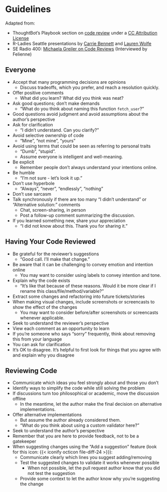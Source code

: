 # Guidelines {#sec-review-guidelines}

Adapted from:

- ThoughtBot's Playbook section on [code review](https://github.com/thoughtbot/guides/tree/main/code-review) under a [CC Attribution License](https://creativecommons.org/licenses/by/3.0/)
- R-Ladies Seattle presentations by [Carrie Bennett](https://drive.google.com/file/d/1rvS7nvlQnVwHfvLFVogTVY2OQ0QFCRcV/view) and [Lauren Wolfe](https://drive.google.com/file/d/1vdVCNpPWutKmoXfHbhqV_5s3UmCAPGil/view)
- SE Radio 400: [Michaela Greiler on Code Reviews](https://se-radio.net/2020/02/episode-400-michaela-greiler-on-code-reviews/) (Interviewed by Felienne)

## Everyone

- Accept that many programming decisions are opinions
  - Discuss tradeoffs, which you prefer, and reach a resolution quickly.
- Offer positive comments
  - What did you learn? What did you think was neat?
- Ask good questions; don't make demands
  - "What do you think about naming this function `fetch_user`?"
- Good questions avoid judgment and avoid assumptions about the author's
  perspective
- Ask for clarification
   - "I didn't understand. Can you clarify?"
- Avoid selective ownership of code
   - "Mine", "not mine", "yours"
- Avoid using terms that could be seen as referring to personal traits
  - "Dumb", "stupid".
  - Assume everyone is intelligent and well-meaning.
- Be explicit
   - Remember people don't always understand your intentions online.
- Be humble
   - "I'm not sure - let's look it up."
- Don't use hyperbole
   - "Always", "never", "endlessly", "nothing"
- Don't use sarcasm
- Talk synchronously if there are too many "I didn't understand" or "Alternative solution:" comments
  - Chat, screen-sharing, in person
  - Post a follow-up comment summarizing the discussion.
- If you learned something new, share your appreciation
   - "I did not know about this. Thank you for sharing it."

## Having Your Code Reviewed

- Be grateful for the reviewer's suggestions
  - "Good call. I'll make that change."
- Be aware that it can be challenging to convey emotion and intention online
  - You may want to consider using labels to convey intention and tone.
- Explain why the code exists
  - "It's like that because of these reasons. Would it be more clear if I rename this class/file/method/variable?"
- Extract some changes and refactoring into future tickets/stories
- When making visual changes, include screenshots or screencasts to show the effect of the changes
  - You may want to consider before/after screenshots or screencasts whenever applicable.
- Seek to understand the reviewer's perspective
- View each comment as an opportunity to learn
- If you're someone who says "sorry" frequently, think about removing this from your language
- You can ask for clarification 
- It's OK to disagree. It's helpful to first look for things that you agree with and explain why you disagree

## Reviewing Code

- Communicate which ideas you feel strongly about and those you don't
- Identify ways to simplify the code while still solving the problem
- If discussions turn too philosophical or academic, move the discussion offline
  - In the meantime, let the author make the final decision on alternative implementations.
- Offer alternative implementations
  - But assume the author already considered them.
  - "What do you think about using a custom validator here?"
- Seek to understand the author's perspective
- Remember that you are here to provide feedback, not to be a gatekeeper
- When suggesting changes using the "Add a suggestion" feature (look for this icon: {{< iconify octicon file-diff-24 >}}):
  - Communicate clearly which lines you suggest adding/removing
  - Test the suggested changes to validate it works whenever possible
    - When not possible, let the pull request author know that you did not test the suggestion
  - Provide some context to let the author know why you're suggesting the change
